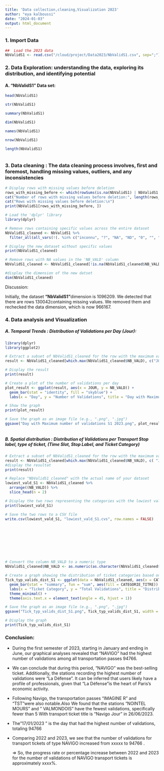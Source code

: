 ```yaml
---
title: 'Data collection,cleaning,Visualization 2023'
author: "eya kalboussi"
date: "2024-01-03"
output: html_document
---
```


### 1. Import Data

```r
##  Load the 2023 data
NbValidS1 <- read.csv("/cloud/project/Data2023/NbValidS1.csv", sep=";")

```

### 2. Data Exploration: understanding the data, exploring its distribution, and identifying potential

#### A. "NbValidS1" Data set:

```r
head(NbValidS1)
```

```r
str(NbValidS1)
```

```r
summary(NbValidS1)
```

```r
dim(NbValidS1)

```

```r
names(NbValidS1)
```

```r
nrow(NbValidS1)
```

```r
length(NbValidS1)
```

```         
```

### 3. Data cleaning : The data cleaning process involves, first and foremost, handling missing values, outliers, and any inconsistencies

```r
# Display rows with missing values before deletion
rows_with_missing_before <- which(rowSums(is.na(NbValidS1) | NbValidS1 == "inconnu" | NbValidS1 == "?" | NbValidS1== "NA" | NbValidS1 == "ND" | NbValidS1 == "0" | NbValidS1 == "") > 0)
cat("Number of rows with missing values before deletion:", length(rows_with_missing_before), "\n")
cat("Rows with missing values before deletion:\n")
print(NbValidS1[rows_with_missing_before, ])

```

```r
# Load the 'dplyr' library
library(dplyr)

# Remove rows containing specific values across the entire dataset
NbValidS1_cleaned <- NbValidS1 %>%
  filter_all(all_vars(!(. %in% c("inconnu", "?", "NA", "ND", "0", "", "NOT DEFINED"))))

# Display the new dataset without specific values
print(NbValidS1_cleaned)

# Remove rows with NA values in the 'NB_VALD' column
NbValidS1_cleaned <- NbValidS1_cleaned[!is.na(NbValidS1_cleaned$NB_VALD), ]


```

```r
#display the dimension of the new datset
dim(NbValidS1_cleaned)
```

Discussion:

Initially, the dataset **"NbValidS1"**dimension is 1096209. We detected that there are rows 130042containing missing values. We removed them and rechecked the data dimension, which is now 966167.

### **4. Data analysis and Visualization**

##### A. Temporal Trends : Distribution of Validations per Day (Jour):

```r
library(dplyr)
library(ggplot2)

# Extract a subset of NbValidS1_cleaned for the row with the maximum value, including the columns 'JOUR', 'NB_VALD', and 'LIBELLE_ARRET'
result <- NbValidS1_cleaned[which.max(NbValidS1_cleaned$NB_VALD), c("JOUR", "NB_VALD")]

# Display the result
print(result)

# Create a plot of the number of validations per day
plot_result <- ggplot(result, aes(x = JOUR, y = NB_VALD)) +
  geom_bar(stat = "identity", fill = "skyblue") +
  labs(x = "Day", y = "Number of Validations", title = "Day with Maximum number of validations S1 2019")

# Show the graph
print(plot_result)

# Save the graph as an image file (e.g., ".png", ".jpg")
ggsave("Day with Maximum number of validations S1 2023.png", plot_result, width = 10, height = 6, units = "in")



```

##### B. Spatial distribution : Distribution of Validations per Transport Stop label, type of ticket, (Time Slot, Stop Label, and Ticket Category)

```r
# Extract a subset of NbValidS1_cleaned for the row with the maximum value,including the columns 'JOUR', 'NB_VALD', and 'LIBELLE_ARRET'
result <- NbValidS1_cleaned[which.max(NbValidS1_cleaned$NB_VALD), c( "JOUR","LIBELLE_ARRET", "NB_VALD","CATEGORIE_TITRE")]
#display the resultat
print(result)
```

```r
# Replace "NbValidS1_cleaned" with the actual name of your dataset
lowiest_vald_S1 <- NbValidS1_cleaned %>%
  arrange((NB_VALD)) %>%
  slice_head(n = 2)

# Display the two rows representing the categories with the lowiest validation values
print(lowiest_vald_S1)

# Save the two rows to a CSV file
write.csv(lowiest_vald_S1, "lowiest_vald_S1.cvs", row.names = FALSE)









```

```         
```

```r
# Convert the column NB_VALD to a numeric type
NbValidS1_cleaned$NB_VALD <- as.numeric(as.character(NbValidS1_cleaned$NB_VALD))

# Create a graph showing the distribution of ticket categories based on the number of validations
Tick_typ_valids_dist_S1 <- ggplot(data = NbValidS1_cleaned, aes(x = CATEGORIE_TITRE, y = NB_VALD)) +
  geom_bar(stat = "summary", fun = "sum", aes(fill = CATEGORIE_TITRE)) +
  labs(x = "Ticket Category", y = "Total Validations", title = "Distribution of Ticket Types by Validations") +
  theme_minimal() +
  theme(axis.text.x = element_text(angle = 45, hjust = 1))

# Save the graph as an image file (e.g., ".png", ".jpg")
ggsave("Tick_typ_valids_dist_S1.png", Tick_typ_valids_dist_S1, width = 10, height = 6, units = "in")

# Display the graph
print(Tick_typ_valids_dist_S1)
```

### Conclusion:

-   During the first semester of 2023, starting in January and ending in June, our graphical analyses revealed that "NAVIGO" had the highest number of validations among all transportation passes 94766.

-   We can conclude that during this period, "NAVIGO" was the best-selling ticket. Additionally, the stations recording the highest number of validations were "La Défense". It can be inferred that users likely have a profile of professionals, given that "La Défense"is the heart of Paris's economic activity.

-   Following Navigo, the transportation passes "IMAGINE R" and "TST"were also notable.Also We found that the stations "NOINTEL MOURS" and " VALMONDOIS" have the fewest validations, specifically fewer than 5 With transport ticket title is "Navigo Jour" in 26/06/2023.

-   The"17/01/2023 " is the day that had the highest number of validations, totaling 94766

-   Comparing 2022 and 2023, we see that the number of validations for transport tickets of type NAVIGO increased from xxxxx to 94766 .

    =\> So, the progress rate or percentage increase between 2022 and 2023 for the number of validations of NAVIGO transport tickets is approximately xxxx%.
